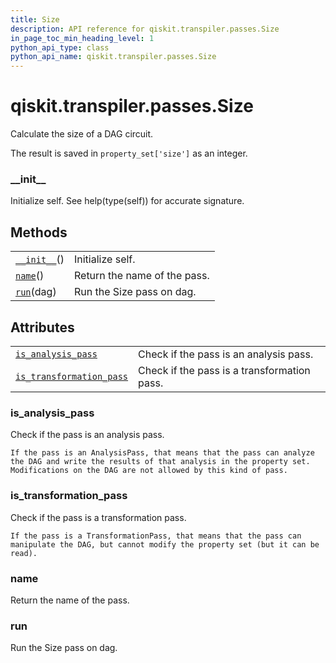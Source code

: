 ```yaml
---
title: Size
description: API reference for qiskit.transpiler.passes.Size
in_page_toc_min_heading_level: 1
python_api_type: class
python_api_name: qiskit.transpiler.passes.Size
---
```


# qiskit.transpiler.passes.Size

<Class id="qiskit.transpiler.passes.Size" github="https://github.com/qiskit/qiskit/tree/stable/0.18/qiskit/transpiler/passes/analysis/size.py" signature="Size(*args, **kwargs)">
  Calculate the size of a DAG circuit.

  The result is saved in `property_set['size']` as an integer.

  ### \_\_init\_\_

  <Function id="qiskit.transpiler.passes.Size.__init__" name="__init__" signature="__init__()">
    Initialize self. See help(type(self)) for accurate signature.
  </Function>

  ## Methods

  |                                                                                                  |                              |
  | ------------------------------------------------------------------------------------------------ | ---------------------------- |
  | [`__init__`](#qiskit.transpiler.passes.Size.__init__ "qiskit.transpiler.passes.Size.__init__")() | Initialize self.             |
  | [`name`](#qiskit.transpiler.passes.Size.name "qiskit.transpiler.passes.Size.name")()             | Return the name of the pass. |
  | [`run`](#qiskit.transpiler.passes.Size.run "qiskit.transpiler.passes.Size.run")(dag)             | Run the Size pass on dag.    |

  ## Attributes

  |                                                                                                                                          |                                             |
  | ---------------------------------------------------------------------------------------------------------------------------------------- | ------------------------------------------- |
  | [`is_analysis_pass`](#qiskit.transpiler.passes.Size.is_analysis_pass "qiskit.transpiler.passes.Size.is_analysis_pass")                   | Check if the pass is an analysis pass.      |
  | [`is_transformation_pass`](#qiskit.transpiler.passes.Size.is_transformation_pass "qiskit.transpiler.passes.Size.is_transformation_pass") | Check if the pass is a transformation pass. |

  ### is\_analysis\_pass

  <Function id="qiskit.transpiler.passes.Size.is_analysis_pass" name="is_analysis_pass" signature="property is_analysis_pass">
    Check if the pass is an analysis pass.

    If the pass is an AnalysisPass, that means that the pass can analyze the DAG and write the results of that analysis in the property set. Modifications on the DAG are not allowed by this kind of pass.
  </Function>

  ### is\_transformation\_pass

  <Function id="qiskit.transpiler.passes.Size.is_transformation_pass" name="is_transformation_pass" signature="property is_transformation_pass">
    Check if the pass is a transformation pass.

    If the pass is a TransformationPass, that means that the pass can manipulate the DAG, but cannot modify the property set (but it can be read).
  </Function>

  ### name

  <Function id="qiskit.transpiler.passes.Size.name" name="name" signature="name()">
    Return the name of the pass.
  </Function>

  ### run

  <Function id="qiskit.transpiler.passes.Size.run" name="run" signature="run(dag)">
    Run the Size pass on dag.
  </Function>
</Class>

